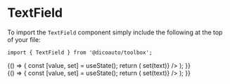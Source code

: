 
<Meta
  title="Toolbox/TextField"
  component={TextField}
/>

# TextField

To import the `TextField` component simply include the following at the top of your file:

```
import { TextField } from '@dicoauto/toolbox';
```

<Canvas>
  <Story name="Default">
    <TextField placeholder="Input your name here" />
  </Story>
</Canvas>

<Canvas>
  <Story
    name="Focused"
    parameters={{ pseudo: { focus: true } }}
  >
    <TextField placeholder="Input your name here" />
  </Story>
</Canvas>

<Canvas>
  <Story name="With Value">
    <TextField
      value="Lorem Ipsum"
      placeholder="Input your name here"
    />
  </Story>
</Canvas>

<Canvas>
  <Story name="Type">
    {() => {
      const [value, set] = useState();
      return (
        <TextField
          type="password"
          label="Password"
          placeholder="Minimum 8 characters"
          value={value}
          onChange={(text) => set(text)}
        />
      );
    }}
  </Story>
</Canvas>

<Canvas>
  <Story name="With Label">
    <TextField
      label="Lorem Ipsum"
      placeholder="Input your name here"
    />
  </Story>
</Canvas>

<Canvas>
  <Story name="With Hint">
    <TextField
      label="Lorem Ipsum"
      placeholder="Input your name here"
      hint="lorem ipsum"
    />
  </Story>
</Canvas>

<Canvas>
  <Story name="Disabled">
    <div className="flex flex-col space-y-4">
      <TextField
        disabled
        label="Lorem Ipsum"
        placeholder="Input your name here"
      />
      <TextField
        disabled
        label="Lorem Ipsum"
        placeholder="Input your name here"
        hint="lorem ipsum"
      />
    </div>
  </Story>
</Canvas>

<Canvas>
  <Story name="Validation">
    <div className="flex flex-col space-y-4">
      <TextField
        validation="valid"
        placeholder="Input your name here"
        value="Some valid input"
      />
      <TextField
        validation="warning"
        placeholder="Input your name here"
        value="Warning about input"
        hint="Your input should include at least 3 numbers."
      />
      <TextField
        validation="error"
        placeholder="Input your name here"
        value="Error about input"
        hint="Your input must include at least 1 number"
      />
    </div>
  </Story>
</Canvas>

<Canvas>
  <Story name="With Action">
    {() => {
      const [value, set] = useState();
      return (
        <TextField
          label="Lorem Ipsum"
          placeholder="Input your name here"
          value={value}
          onChange={(text) => set(text)}
        />
      );
    }}
  </Story>
</Canvas>
